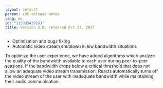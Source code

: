 ```yaml
---
layout: default
parent: iOS release notes
lang: en
id: "115005439263"
title: Version 2.8, released Oct 23, 2017
---
```

*   Optimization and bugs fixing
*   Automatic video stream shutdown in low bandwidth situations

To optimize the user experience, we have added algorithms which analyze the quality of the bandwidth available to each user during peer-to-peer sessions. If the bandwidth drops below a critical threshold that does not allow an adequate video stream transmission, Reacts automatically turns off the video stream of the user with inadequate bandwidth while maintaining their audio communication.


